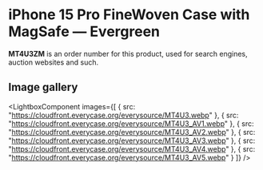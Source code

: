 
# iPhone 15 Pro FineWoven Case with MagSafe — Evergreen

<Callout type='info' emoji='👉🏻'>**MT4U3ZM** is an order number for this product, used for search engines, auction websites and such.</Callout>

## Image gallery

<LightboxComponent
    images={[
      {
        src: "https://cloudfront.everycase.org/everysource/MT4U3.webp"
      },
      {
        src: "https://cloudfront.everycase.org/everysource/MT4U3_AV1.webp"
      },
      {
        src: "https://cloudfront.everycase.org/everysource/MT4U3_AV2.webp"
      },
      {
        src: "https://cloudfront.everycase.org/everysource/MT4U3_AV3.webp"
      },
      {
        src: "https://cloudfront.everycase.org/everysource/MT4U3_AV4.webp"
      },
      {
        src: "https://cloudfront.everycase.org/everysource/MT4U3_AV5.webp"
      }
    ]}
  />
